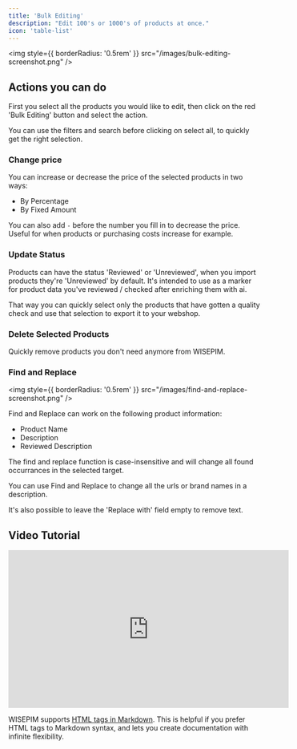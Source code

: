 ```yaml
---
title: 'Bulk Editing'
description: "Edit 100's or 1000's of products at once."
icon: 'table-list'
---
```


<img
  style={{ borderRadius: '0.5rem' }}
  src="/images/bulk-editing-screenshot.png"
/>

## Actions you can do
First you select all the products you would like to edit, then click on the red 'Bulk Editing' button and select the action.

<Tip>

You can use the filters and search before clicking on select all, to quickly get the right selection.

</Tip>

### Change price

You can increase or decrease the price of the selected products in two ways:
- By Percentage
- By Fixed Amount

You can also add ```-``` before the number you fill in to decrease the price.
Useful for when products or purchasing costs increase for example.


### Update Status

Products can have the status 'Reviewed' or 'Unreviewed', when you import products they're 'Unreviewed' by default.
It's intended to use as a marker for product data you've reviewed / checked after enriching them with ai.

That way you can quickly select only the products that have gotten a quality check and use that selection to export it to your webshop.


### Delete Selected Products

Quickly remove products you don't need anymore from WISEPIM.

### Find and Replace

<img
  style={{ borderRadius: '0.5rem' }}
  src="/images/find-and-replace-screenshot.png"
/>

Find and Replace can work on the following product information:
- Product Name
- Description
- Reviewed Description

The find and replace function is case-insensitive and will change all found occurrances in the selected target.

<Tip>

You can use Find and Replace to change all the urls or brand names in a description.

</Tip>

<Tip>

It's also possible to leave the 'Replace with' field empty to remove text.

</Tip>

## Video Tutorial

<iframe
  width="560"
  height="315"
  src="https://www.youtube.com/embed/LDU_Txk06tM?si=rb5tf5_qen-F4EGJ"
  title="YouTube video player"
  frameBorder="0"
  allow="accelerometer; autoplay; clipboard-write; encrypted-media; gyroscope; picture-in-picture"
  allowFullScreen
  style={{ width: '100%', borderRadius: '0.5rem' }}
></iframe>

<br />

<Tip>

WISEPIM supports [HTML tags in Markdown](https://www.markdownguide.org/basic-syntax/#html). This is helpful if you prefer HTML tags to Markdown syntax, and lets you create documentation with infinite flexibility.

</Tip>


